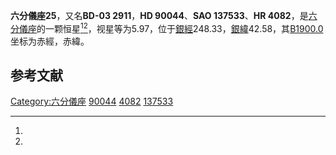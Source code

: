 {{Starbox begin
| name = 六分儀座25
}}
{{Starbox observe
| epoch = [[J2000.0|J2000.0]]
| constell = [[六分儀座|六分儀座]]<ref name=SIMBAD>{{cite web
 | url=http://simbad.u-strasbg.fr/simbad/sim-id?Ident=HR+4082
 | title =Pulsating variable Star
 | publisher=Centre de Données astronomiques de Strasbourg
 | work=SIMBAD
 | accessdate=2012-07-13}}</ref><ref name=DATA>{{cite web
 | url=http://vizier.u-strasbg.fr/viz-bin/VizieR-5?-out.add=.&-source=5050&-corr=PK=HR&-out.max=9999&HR=4082
 | title=VizieR Detailed Page
 | accessdate=2012-07-13
 | archive-date=2016-03-04
 | archive-url=https://web.archive.org/web/20160304142055/http://vizier.u-strasbg.fr/viz-bin/VizieR-5?-out.add=.&-source=5050&-corr=PK=HR&-out.max=9999&HR=4082
 | dead-url=no
 }}</ref>
| 星官 = 
| ra = {{RA|10|23|26.5}}<ref name=SIMBAD /><ref name=DATA />
| dec = {{DEC|-4|4|27}}<ref name=SIMBAD /><ref name=DATA />
| appmag_v = 5.97<ref name=SIMBAD /><ref name=DATA />
}}
{{Starbox character
| class = B9pSiCr:Sr:<ref name=SIMBAD /><ref name=DATA />
| b-v = -0.1<ref name=SIMBAD /><ref name=DATA />
| u-b = -0.17<ref name=SIMBAD /><ref name=DATA />
| r-i = <ref name=SIMBAD /><ref name=DATA />
| variable = 
}}
{{Starbox astrometry
| radial_v = -0.17
| prop_mo_ra = 23
| parallax = 
| p_error = 
}}
{{Starbox catalog
| names =BD-03 2911，[[SAO星表|SAO]] 137533，[[HD星表|HD]] 90044，[[HR星表|HR]] 4082}}
{{Starbox reference |Simbad=HR+4082}}
{{Starbox end}}

'''六分儀座25'''，又名'''BD-03 2911'''，'''HD 90044'''、'''SAO 137533'''、'''HR 4082'''，是[[六分儀座|六分儀座]]的一颗恒星<ref name=SIMBAD /><ref name=DATA />，视星等为5.97，位于[[銀道座標系|銀經]]248.33，[[銀道座標系|銀緯]]42.58，其[[B1900.0|B1900.0]]坐标为赤經{{RA|10|18|23.2}}，赤緯{{DEC|-3|42.58|7}}。

== 参考文献 ==
{{reflist}}

{{六分仪座恒星}}

[[Category:六分儀座|Category:六分儀座]]
[[Category:HD和HDE天體|90044]]
[[Category:HR天體|4082]]
[[Category:SAO天體|137533]]


{{star-stub}}